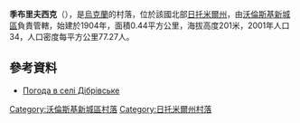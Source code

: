 {{coord|50|42|3|N|27|28|8|E|scale:30000|display=title}}

'''季布里夫西克'''（{{lang-uk|Дібрівське}}），是[[烏克蘭|烏克蘭]]的村落，位於該國北部[[日托米爾州|日托米爾州]]，由[[沃倫斯基新城區|沃倫斯基新城區]]負責管轄，始建於1904年，面積0.44平方公里，海拔高度201米，2001年人口34，人口密度每平方公里77.27人。

==參考資料==
* [http://weather.in.ua/ua/zhitomirskaja/6740 Погода в селі Дібрівське]{{Wayback|url=http://weather.in.ua/ua/zhitomirskaja/6740 |date=20160305082055 }}

{{DEFAULTSORT:Дібрівське (Новоград-Волинський район)}}
[[Category:沃倫斯基新城區村落|Category:沃倫斯基新城區村落]]
[[Category:日托米爾州村落|Category:日托米爾州村落]]


{{Zhytomyr-geo-stub}}